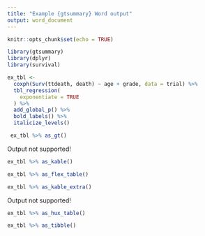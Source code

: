 ```yaml
---
title: "Example {gtsummary} Word output"
output: word_document
---
```


```r
knitr::opts_chunk$set(echo = TRUE)
```

```r
library(gtsummary)
library(dplyr)
library(survival)

ex_tbl <-
  coxph(Surv(ttdeath, death) ~ age + grade, data = trial) %>% 
  tbl_regression(
    exponentiate = TRUE
  ) %>% 
  add_global_p() %>% 
  bold_labels() %>% 
  italicize_levels()
```

```r
 ex_tbl %>% as_gt()
```

Output not supported!

```r
ex_tbl %>% as_kable()
```

```r
ex_tbl %>% as_flex_table()
```

```r
ex_tbl %>% as_kable_extra()
```

Output not supported!

```r
ex_tbl %>% as_hux_table()
```

```r
ex_tbl %>% as_tibble()
```
